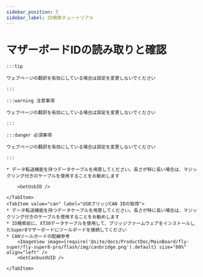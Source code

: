 ```yaml
---
sidebar_position: 5
sidebar_label: ID検索チュートリアル
---
```










# マザーボードIDの読み取りと確認

    :::tip

    ウェブページの翻訳を有効にしている場合は設定を変更しないでください

    :::

    :::warning 注意事項

    ウェブページの翻訳を有効にしている場合は設定を変更しないでください

    :::

    :::danger 必須事項

    ウェブページの翻訳を有効にしている場合は設定を変更しないでください

    :::

<Tabs>
    <TabItem value="usb" label="USB IDの取得" default>
        
    * データ転送機能を持つデータケーブルを用意してください。長さが特に長い場合は、マジックリング付きのケーブルを使用することをお勧めします
    
        <GetUsbID />
        
    </TabItem>
    <TabItem value="can" label="USBブリッジCAN IDの取得">
    * データ転送機能を持つデータケーブルを用意してください。長さが特に長い場合は、マジックリング付きのケーブルを使用することをお勧めします
    * ID検索前に、XT30データケーブルを使用して、ブリッジファームウェアをインストールしたSuper8マザーボードにツールボードを接続してください
    * CANツールボードの配線参考
        <ImageView image={require('@site/docs/ProductDoc/MainBoard/fly-super/fly-super8-pro/flash/img/canbridge.png').default} size="80%" align="left" />   
        <GetCanbusUUID />

    </TabItem>
</Tabs>

